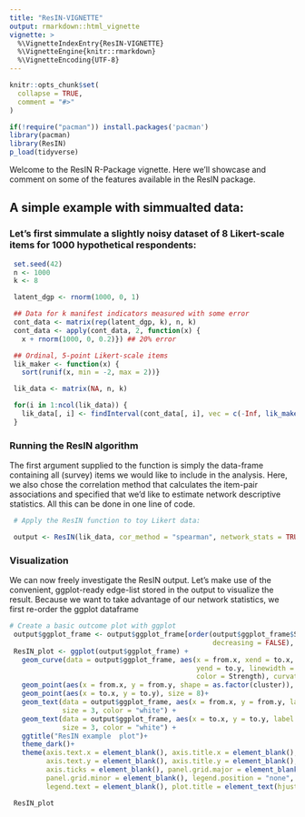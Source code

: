 ```yaml
---
title: "ResIN-VIGNETTE"
output: rmarkdown::html_vignette
vignette: >
  %\VignetteIndexEntry{ResIN-VIGNETTE}
  %\VignetteEngine{knitr::rmarkdown}
  %\VignetteEncoding{UTF-8}
---
```


```r
knitr::opts_chunk$set(
  collapse = TRUE,
  comment = "#>"
)
```

```r
if(!require("pacman")) install.packages('pacman')
library(pacman)
library(ResIN)
p_load(tidyverse)


```

Welcome to the ResIN R-Package vignette. Here we'll showcase and comment on some of the features available in the ResIN package.

## A simple example with simmualted data: 

### Let's first simmulate a slightly noisy dataset of 8 Likert-scale items for 1000 hypothetical respondents:

```r
 set.seed(42)
 n <- 1000
 k <- 8

 latent_dgp <- rnorm(1000, 0, 1)

 ## Data for k manifest indicators measured with some error
 cont_data <- matrix(rep(latent_dgp, k), n, k)
 cont_data <- apply(cont_data, 2, function(x) {
   x + rnorm(1000, 0, 0.2)}) ## 20% error

 ## Ordinal, 5-point Likert-scale items
 lik_maker <- function(x) {
   sort(runif(x, min = -2, max = 2))}

 lik_data <- matrix(NA, n, k)

 for(i in 1:ncol(lik_data)) {
   lik_data[, i] <- findInterval(cont_data[, i], vec = c(-Inf, lik_maker(4), Inf))
 }


```

### Running the ResIN algorithm

The first argument supplied to the \code{ResIN} function is simply the data-frame containing all (survey) items we would like to include in the analysis. Here, we also chose the correlation method that calculates the item-pair associations and specified that we'd like to estimate network descriptive statistics. All this can be done in one line of code.

```r
 # Apply the ResIN function to toy Likert data:

 output <- ResIN(lik_data, cor_method = "spearman", network_stats = TRUE)
```

### Visualization

We can now freely investigate the ResIN output. Let's make use of the convenient, ggplot-ready edge-list stored in the \code{ResIN} output to visualize the result. Because we want to take advantage of our network statistics, we first re-order the ggplot dataframe 

```r

# Create a basic outcome plot with ggplot
 output$ggplot_frame <- output$ggplot_frame[order(output$ggplot_frame$Strength,
                                                  decreasing = FALSE), ]
 ResIN_plot <- ggplot(output$ggplot_frame) +
   geom_curve(data = output$ggplot_frame, aes(x = from.x, xend = to.x, y = from.y,
                                              yend = to.y, linewidth = weight,
                                              color = Strength), curvature = 0.2) +
   geom_point(aes(x = from.x, y = from.y, shape = as.factor(cluster)), size = 8)+
   geom_point(aes(x = to.x, y = to.y), size = 8)+
   geom_text(data = output$ggplot_frame, aes(x = from.x, y = from.y, label = from),
             size = 3, color = "white") +
   geom_text(data = output$ggplot_frame, aes(x = to.x, y = to.y, label = to),
             size = 3, color = "white") +
   ggtitle("ResIN example  plot")+
   theme_dark()+
   theme(axis.text.x = element_blank(), axis.title.x = element_blank(),
         axis.text.y = element_blank(), axis.title.y = element_blank(),
         axis.ticks = element_blank(), panel.grid.major = element_blank(),
         panel.grid.minor = element_blank(), legend.position = "none",
         legend.text = element_blank(), plot.title = element_text(hjust = 0.5))

 ResIN_plot
 
 ```
 
 
